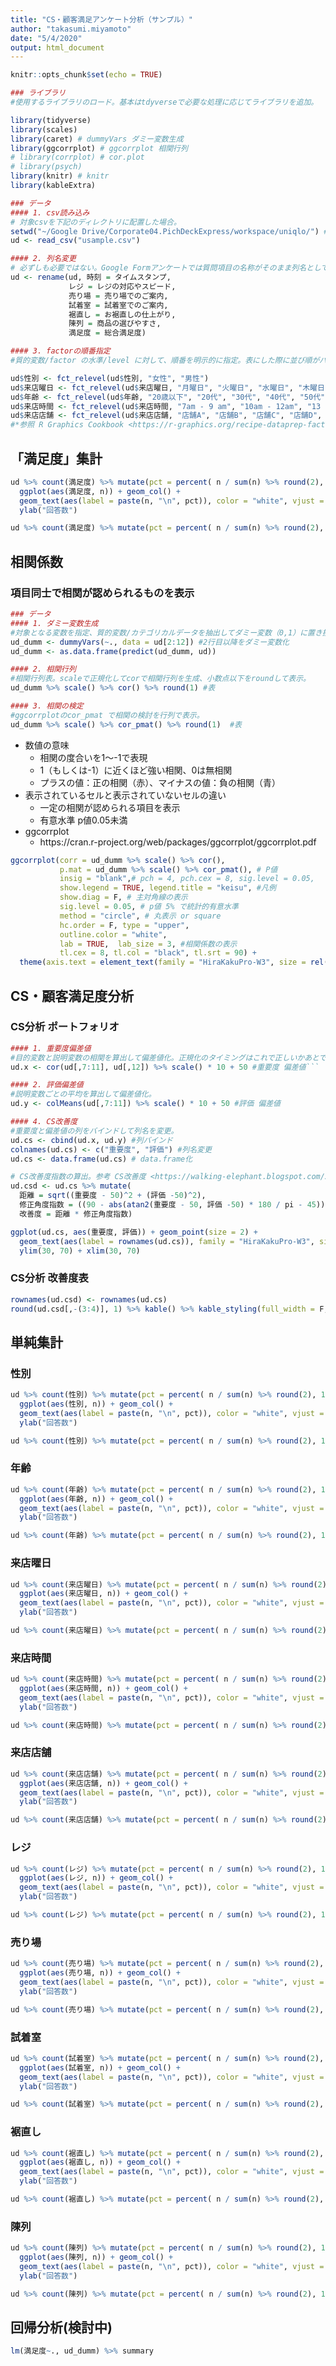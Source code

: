```yaml
---
title: "CS・顧客満足アンケート分析（サンプル）"
author: "takasumi.miyamoto"
date: "5/4/2020"
output: html_document
---
```


```r
knitr::opts_chunk$set(echo = TRUE)
```

```r
### ライブラリ
#使用するライブラリのロード。基本はtdyverseで必要な処理に応じてライブラリを追加。

library(tidyverse)
library(scales) 
library(caret) # dummyVars ダミー変数生成
library(ggcorrplot) # ggcorrplot 相関行列
# library(corrplot) # cor.plot
# library(psych) 
library(knitr) # knitr
library(kableExtra)
```

```r
### データ
#### 1. csv読み込み
# 対象csvを下記のディレクトリに配置した場合。
setwd("~/Google Drive/Corporate04.PichDeckExpress/workspace/uniqlo/") #wdの指定
ud <- read_csv("usample.csv")  
```

```r
#### 2. 列名変更
# 必ずしも必要ではない。Google Formアンケートでは質問項目の名称がそのまま列名として挿入される。集計時に列名としては冗長となる場合があるため簡素化。
ud <- rename(ud, 時刻 = タイムスタンプ, 
             レジ = レジの対応やスピード, 
             売り場 = 売り場でのご案内, 
             試着室 = 試着室でのご案内, 
             裾直し = お裾直しの仕上がり, 
             陳列 = 商品の選びやすさ, 
             満足度 = 総合満足度)
```
```r
#### 3. factorの順番指定
#質的変数/factor の水準/level に対して、順番を明示的に指定。表にした際に並び順がバラバラにならないように。

ud$性別 <- fct_relevel(ud$性別, "女性", "男性") 
ud$来店曜日 <- fct_relevel(ud$来店曜日, "月曜日", "火曜日", "水曜日", "木曜日", "金曜日", "土曜日", "日曜日")
ud$年齢 <- fct_relevel(ud$年齢, "20歳以下", "20代", "30代", "40代", "50代", "60歳以上") 
ud$来店時間 <- fct_relevel(ud$来店時間, "7am - 9 am", "10am - 12am", "13 pm - 15pm", "16pm - 18pm", "19pm - 21pm") 
ud$来店店舗 <- fct_relevel(ud$来店店舗, "店舗A", "店舗B", "店舗C", "店舗D", "店舗E") 
#*参照 R Graphics Cookbook <https://r-graphics.org/recipe-dataprep-factor-reorder>
```
  
## 「満足度」集計
  
```r
ud %>% count(満足度) %>% mutate(pct = percent( n / sum(n) %>% round(2), 1)) %>%
  ggplot(aes(満足度, n)) + geom_col() + 
  geom_text(aes(label = paste(n, "\n", pct)), color = "white", vjust = 1.5) +
  ylab("回答数")
```

```r
ud %>% count(満足度) %>% mutate(pct = percent( n / sum(n) %>% round(2), 1)) %>%  kable() %>% kable_styling(full_width = F, position = "left", bootstrap_options = c("striped", "hover"))
```

## 相関係数
### 項目同士で相関が認められるものを表示
```r
### データ
#### 1. ダミー変数生成
#対象となる変数を指定、質的変数/カテゴリカルデータを抽出してダミー変数（0,1）に置き換え。
ud_dumm <- dummyVars(~., data = ud[2:12]) #2行目以降をダミー変数化
ud_dumm <- as.data.frame(predict(ud_dumm, ud)) 
```

```r
#### 2. 相関行列
#相関行列表。scaleで正規化してcorで相関行列を生成、小数点以下をroundして表示。
ud_dumm %>% scale() %>% cor() %>% round(1) #表
```

```r
#### 3. 相関の検定
#ggcorrplotのcor_pmat で相関の検討を行列で表示。
ud_dumm %>% scale() %>% cor_pmat() %>% round(1)  #表
```

* 数値の意味
  * 相関の度合いを1〜-1で表現
  * 1（もしくは-1）に近くほど強い相関、0は無相関
  * プラスの値：正の相関（赤）、マイナスの値：負の相関（青）
* 表示されているセルと表示されていないセルの違い
  * 一定の相関が認められる項目を表示
  * 有意水準 p値0.05未満
* ggcorrplot
  * https://cran.r-project.org/web/packages/ggcorrplot/ggcorrplot.pdf

```r
ggcorrplot(corr = ud_dumm %>% scale() %>% cor(),
           p.mat = ud_dumm %>% scale() %>% cor_pmat(), # P値
           insig = "blank",# pch = 4, pch.cex = 8, sig.level = 0.05,
           show.legend = TRUE, legend.title = "keisu", #凡例
           show.diag = F, # 主対角線の表示
           sig.level = 0.05, # p値 5% で統計的有意水準
           method = "circle", # 丸表示 or square
           hc.order = F, type = "upper",
           outline.color = "white",
           lab = TRUE,  lab_size = 3, #相関係数の表示
           tl.cex = 8, tl.col = "black", tl.srt = 90) +
  theme(axis.text = element_text(family = "HiraKakuPro-W3", size = rel(0.5))) 
```

## CS・顧客満足度分析

### CS分析 ポートフォリオ
```r
#### 1. 重要度偏差値
#目的変数と説明変数の相関を算出して偏差値化。正規化のタイミングはこれで正しいかあとで確認。
ud.x <- cor(ud[,7:11], ud[,12]) %>% scale() * 10 + 50 #重要度 偏差値```

#### 2. 評価偏差値
#説明変数ごとの平均を算出して偏差値化。
ud.y <- colMeans(ud[,7:11]) %>% scale() * 10 + 50 #評価 偏差値

#### 4. CS改善度
#重要度と偏差値の列をバインドして列名を変更。
ud.cs <- cbind(ud.x, ud.y) #列バインド
colnames(ud.cs) <- c("重要度", "評価") #列名変更 
ud.cs <- data.frame(ud.cs) # data.frame化

# CS改善度指数の算出。参考 CS改善度 <https://walking-elephant.blogspot.com/2012/12/csexcel.html>
ud.csd <- ud.cs %>% mutate(
  距離 = sqrt((重要度 - 50)^2 + (評価 -50)^2), 
  修正角度指数 = ((90 - abs(atan2(重要度 - 50, 評価 -50) * 180 / pi - 45)) / 90),
  改善度 = 距離 * 修正角度指数)
```

```r
ggplot(ud.cs, aes(重要度, 評価)) + geom_point(size = 2) + 
  geom_text(aes(label = rownames(ud.cs)), family = "HiraKakuPro-W3", size = 4, vjust = -1) +
  ylim(30, 70) + xlim(30, 70)
```

### CS分析 改善度表
```r
rownames(ud.csd) <- rownames(ud.cs)
round(ud.csd[,-(3:4)], 1) %>% kable() %>% kable_styling(full_width = F, position = "left", bootstrap_options = c("striped", "hover"))
```


## 単純集計

### 性別
```r
ud %>% count(性別) %>% mutate(pct = percent( n / sum(n) %>% round(2), 1)) %>%
  ggplot(aes(性別, n)) + geom_col() + 
  geom_text(aes(label = paste(n, "\n", pct)), color = "white", vjust = 1.5) +
  ylab("回答数")
```

```r
ud %>% count(性別) %>% mutate(pct = percent( n / sum(n) %>% round(2), 1)) %>% kable() %>% kable_styling(full_width = F, position = "left", bootstrap_options = c("striped", "hover"))
```

### 年齢
```r
ud %>% count(年齢) %>% mutate(pct = percent( n / sum(n) %>% round(2), 1)) %>%
  ggplot(aes(年齢, n)) + geom_col() + 
  geom_text(aes(label = paste(n, "\n", pct)), color = "white", vjust = 1.5) +
  ylab("回答数")
```

```r
ud %>% count(年齢) %>% mutate(pct = percent( n / sum(n) %>% round(2), 1)) %>% kable() %>% kable_styling(full_width = F, position = "left", bootstrap_options = c("striped", "hover"))
```

### 来店曜日
```r
ud %>% count(来店曜日) %>% mutate(pct = percent( n / sum(n) %>% round(2), 1)) %>%
  ggplot(aes(来店曜日, n)) + geom_col() + 
  geom_text(aes(label = paste(n, "\n", pct)), color = "white", vjust = 1.5) +
  ylab("回答数")
```

```r
ud %>% count(来店曜日) %>% mutate(pct = percent( n / sum(n) %>% round(2), 1)) %>% kable() %>% kable_styling(full_width = F, position = "left", bootstrap_options = c("striped", "hover"))
```

### 来店時間
```r
ud %>% count(来店時間) %>% mutate(pct = percent( n / sum(n) %>% round(2), 1)) %>%
  ggplot(aes(来店時間, n)) + geom_col() + 
  geom_text(aes(label = paste(n, "\n", pct)), color = "white", vjust = 1.5) +
  ylab("回答数")
```

```r
ud %>% count(来店時間) %>% mutate(pct = percent( n / sum(n) %>% round(2), 1)) %>% kable() %>% kable_styling(full_width = F, position = "left", bootstrap_options = c("striped", "hover"))
```

### 来店店舗
```r
ud %>% count(来店店舗) %>% mutate(pct = percent( n / sum(n) %>% round(2), 1)) %>%
  ggplot(aes(来店店舗, n)) + geom_col() + 
  geom_text(aes(label = paste(n, "\n", pct)), color = "white", vjust = 1.5) +
  ylab("回答数")
```

```r
ud %>% count(来店店舗) %>% mutate(pct = percent( n / sum(n) %>% round(2), 1)) %>% kable() %>% kable_styling(full_width = F, position = "left", bootstrap_options = c("striped", "hover"))
```

### レジ
```r
ud %>% count(レジ) %>% mutate(pct = percent( n / sum(n) %>% round(2), 1)) %>%
  ggplot(aes(レジ, n)) + geom_col() + 
  geom_text(aes(label = paste(n, "\n", pct)), color = "white", vjust = 1.5) +
  ylab("回答数")
```

```r
ud %>% count(レジ) %>% mutate(pct = percent( n / sum(n) %>% round(2), 1)) %>% kable() %>% kable_styling(full_width = F, position = "left", bootstrap_options = c("striped", "hover"))
```

### 売り場
```r
ud %>% count(売り場) %>% mutate(pct = percent( n / sum(n) %>% round(2), 1)) %>%
  ggplot(aes(売り場, n)) + geom_col() + 
  geom_text(aes(label = paste(n, "\n", pct)), color = "white", vjust = 1.5) +
  ylab("回答数")
```

```r
ud %>% count(売り場) %>% mutate(pct = percent( n / sum(n) %>% round(2), 1)) %>% kable() %>% kable_styling(full_width = F, position = "left", bootstrap_options = c("striped", "hover"))
```

### 試着室
```r
ud %>% count(試着室) %>% mutate(pct = percent( n / sum(n) %>% round(2), 1)) %>%
  ggplot(aes(試着室, n)) + geom_col() + 
  geom_text(aes(label = paste(n, "\n", pct)), color = "white", vjust = 1.5) +
  ylab("回答数")
```

```r
ud %>% count(試着室) %>% mutate(pct = percent( n / sum(n) %>% round(2), 1)) %>% kable() %>% kable_styling(full_width = F, position = "left", bootstrap_options = c("striped", "hover"))
```

### 裾直し
```r
ud %>% count(裾直し) %>% mutate(pct = percent( n / sum(n) %>% round(2), 1)) %>%
  ggplot(aes(裾直し, n)) + geom_col() + 
  geom_text(aes(label = paste(n, "\n", pct)), color = "white", vjust = 1.5) +
  ylab("回答数")
```

```r
ud %>% count(裾直し) %>% mutate(pct = percent( n / sum(n) %>% round(2), 1)) %>% kable() %>% kable_styling(full_width = F, position = "left", bootstrap_options = c("striped", "hover"))
```

### 陳列
```r
ud %>% count(陳列) %>% mutate(pct = percent( n / sum(n) %>% round(2), 1)) %>%
  ggplot(aes(陳列, n)) + geom_col() + 
  geom_text(aes(label = paste(n, "\n", pct)), color = "white", vjust = 1.5) +
  ylab("回答数")
```

```r
ud %>% count(陳列) %>% mutate(pct = percent( n / sum(n) %>% round(2), 1)) %>% kable() %>% kable_styling(full_width = F, position = "left", bootstrap_options = c("striped", "hover"))
```


## 回帰分析(検討中)

```r
lm(満足度~., ud_dumm) %>% summary
```

